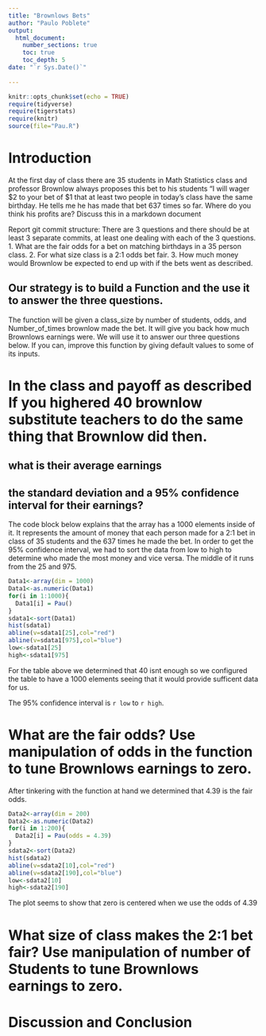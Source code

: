 ```yaml
---
title: "Brownlows Bets"
author: "Paulo Poblete"
output: 
  html_document:
    number_sections: true
    toc: true
    toc_depth: 5
date: "`r Sys.Date()`"    
    
---
```

```r
knitr::opts_chunk$set(echo = TRUE)
require(tidyverse)
require(tigerstats)
require(knitr)
source(file="Pau.R")
```


<!-- We recommend you use git branches -- create a separate branch for each major section i.e. Introduction, Methods, Results, Inferential Results, and Discussion and Conclusions - leave the YAML block untouched until the final merge where you put in your own name !-->

# Introduction

<!--In this section you explain what you are trying to show.  Where did the data come from?  What is the research or other question you are trying to answer?!-->

 At the first day of class there are 35 students in Math Statistics class and professor Brownlow always proposes this bet to his students "I will wager $2 to your bet of $1 that at least two people in today's class have  the same birthday.  He tells me he has made that bet 637 times so far. Where do you think his profits are? Discuss this in a markdown document
 
Report git commit structure:
There are 3 questions and there should be at least 3 separate commits, at least one dealing with each of the 3 questions.
1. What are the fair odds for a bet on matching birthdays in a 35 person class.
2. For what size class is a 2:1 odds bet fair.
3. How much money would Brownlow be expected to end up with if the bets went as described.

## Our strategy is to build a Function and the use it to answer the three questions. 

The function will be given a class_size by number of students, odds, and Number_of_times brownlow made the bet.  It will give you back how much Brownlows earnings were. We will use it to answer our three questions below. If you can, improve this function by giving default values to some of its inputs. 

# In the class and payoff as described  If you highered 40 brownlow substitute teachers to do the same thing that Brownlow did then.
## what is their average earnings
## the standard deviation and a 95% confidence interval for their earnings?
  
<!--Explain and display your method of coming up with a 95% confidence interval of  professor Brownlows winnings (or losings)--> 

The code block below explains that the array has a 1000 elements inside of it. It represents the amount of money that each person made for a 2:1 bet in class of 35 students and the 637 times he made the bet. In order to get the 95% confidence interval, we had to sort the data from low to high to determine who made the most money and vice versa. The middle of it runs from the 25 and 975. 

```r
Data1<-array(dim = 1000)
Data1<-as.numeric(Data1)
for(i in 1:1000){
  Data1[i] = Pau()
}
sdata1<-sort(Data1)
hist(sdata1)
abline(v=sdata1[25],col="red")
abline(v=sdata1[975],col="blue")
low<-sdata1[25]
high<-sdata1[975]
```

For the table above we determined that 40 isnt enough so we configured the table to have a 1000 elements seeing that it would provide sufficent data for us. 

The 95% confidence interval is `r low` to `r high`. 

# What are the fair odds? Use manipulation of odds in the function to tune Brownlows earnings to zero. 


<!--Decide on your methods:  In this section explain the approach you will take to attack the issue --- how will you decide on a likely estimate of professor Brownlow's earnings or losses after 637 bets. Also explain how you construct a 95% confidence interval about your estimate of his winnings !-->

After tinkering with the function at hand we determined that 4.39 is the fair odds. 

```r
Data2<-array(dim = 200)
Data2<-as.numeric(Data2)
for(i in 1:200){
  Data2[i] = Pau(odds = 4.39)
}
sdata2<-sort(Data2)
hist(sdata2)
abline(v=sdata2[10],col="red")
abline(v=sdata2[190],col="blue")
low<-sdata2[10]
high<-sdata2[190]
```

The plot seems to show that zero is centered when we use the odds of 4.39

# What size of class makes the 2:1 bet fair?  Use manipulation of number of Students to tune Brownlows earnings to zero.

<!--Explain and display the results of your method of coming up with the estimate of professor Brownlows betting profits!-->




# Discussion and Conclusion

<!--Discussion and conclusion here.  If professor Brownlow is consistantly making or losing money how could he change his payout so that his profits center on zero?  Also discuss what size his class should be in order to have his current scheme balance at zero profit.!-->

